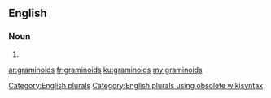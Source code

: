 ==English==

===Noun===
{{head|en}}

# {{plural of|graminoid}}

[[Category:English plurals]][[Category:English plurals using obsolete wikisyntax]]

[[ar:graminoids]]
[[fr:graminoids]]
[[ku:graminoids]]
[[my:graminoids]]